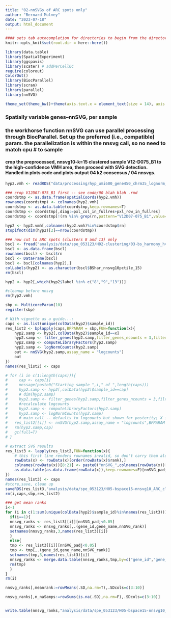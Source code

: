 ```yaml
---
title: "02-nnSVGs of ARC spots only"
author: "Bernard Mulvey"
date: "2023-07-18"
output: html_document
---
```


```r
#### sets tab autocompletion for directories to begin from the directory containing the .Rproj session, instead of the script's directory if different
knitr::opts_knit$set(root.dir = here::here())

library(data.table)
library(SpatialExperiment)
library(ggspavis)
library(scater) # addPerCellQC
require(colorout)
ColorOut()
library(BiocParallel)
library(scran)
library(parallel)
library(nnSVG)

theme_set(theme_bw()+theme(axis.text.x = element_text(size = 14), axis.title.x = element_text(size = 16), axis.text.y = element_text(size = 14), axis.title.y = element_text(size =16), plot.title = element_text(size = 20,hjust=0.5), strip.text = element_text(size=18), legend.text = element_text(size=10), legend.title = element_text(size=11,hjust=0.5)))
```

### Spatially variable genes--nnSVG, per sample
### the workhorse function nnSVG can use parallel processing through BiocParallel. Set up the preferred (i.e., compatible) param. the parallelization is within the nnsvg call, so no need to match cpu # to sample 

#### crop the preprocessed, nnsvg10-k=15 clustered sample V12-D075_B1 to the high-confidence VMH area, then proceed with SVG detection. Handled in plots code and plots output 04 k2 consensus / 04 nnsvgs.

```r
hyp2.vmh <- readRDS("data/processing/hyp_umi600_gene450_chrm35_lognorm_061323_HarmonyBSpc-q2VMH_rowname-key.RDS")

### crop V12D07-075_B1 first -- see code/00 blah blah .rmd
coordstmp <- as.data.frame(spatialCoords(hyp2.vmh))
rownames(coordstmp) <- colnames(hyp2.vmh)
coordstmp <- as.data.table(coordstmp,keep.rownames=T)
coordstmp <- coordstmp[,diag:=pxl_col_in_fullres+pxl_row_in_fullres]
coordstmp <- coordstmp[!(rn %in% grep(rn,pattern="V12D07-075_B1",value=T)&diag>30000)]

hyp2 <- hyp2.vmh[,colnames(hyp2.vmh)%in%coordstmp$rn]
stopifnot(dim(hyp2)[2]==nrow(coordstmp))

### now cut to ARC spots (clusters 8 and 13) only
bscl <- fread("analysis/data/spe_053123/H02-clustering/03-bs_harmony_hvg1020_nnsvg1020_9-15-20-31_out/BSpace_Harmony_nnsvg10pctile_15.txt")
bscl <- as.data.frame(bscl)
rownames(bscl) <- bscl$rn
bscl <- DataFrame(bscl)
bscl <- bscl[colnames(hyp2),]
colLabels(hyp2) <- as.character(bscl$BShar_nnsvg10pctile_15)
rm(bscl)

hyp2 <- hyp2[,which(hyp2$label %in% c("8","9","13"))]

#cleanup before nnsvg
rm(hyp2.vmh)

sbp <- MulticoreParam(10)
register(sbp)
```

```r
# With vignette as a guide...:
caps <- as.list(unique(colData(hyp2)$sample_id))
res_list2 <- bplapply(caps,BPPARAM = sbp,FUN=function(x){
    hyp2.samp <- hyp2[,colData(hyp2)$sample_id==x]
    hyp2.samp <- filter_genes(hyp2.samp,filter_genes_ncounts = 3,filter_genes_pcspots = 1.5,filter_mito = F)
    hyp2.samp <- computeLibraryFactors(hyp2.samp)
    hyp2.samp <- logNormCounts(hyp2.samp)
    out <- nnSVG(hyp2.samp,assay_name = "logcounts")
    out
})
names(res_list2) <- caps

# for (i in c(1:length(caps))){
#     cap <- caps[i]
#     message(paste0("Starting sample ",i," of ",length(caps)))
#     hyp2.samp <- hyp2[,colData(hyp2)$sample_id==cap]
#     # dim(hyp2.samp)
#     hyp2.samp <- filter_genes(hyp2.samp,filter_genes_ncounts = 3,filter_genes_pcspots = 1.5,filter_mito = F)
#     #recalculate logcounts
#     hyp2.samp <- computeLibraryFactors(hyp2.samp)
#     hyp2.samp <- logNormCounts(hyp2.samp)
#     # main call -- defaults to logcounts but shown for posterity; X if using covariates; n_neighbors defaults to 10, slower but potentially more granular with higher values eg 15, order = don't touch unless you have < 70 spots total; n_threads or BPPARAM for parallelization
#   res_list2[[i]] <- nnSVG(hyp2.samp,assay_name = "logcounts",BPPARAM = sbp)
#   rm(hyp2.samp,cap)
#   gc(full=T)
# }

# extract SVG results
res_list3 <- lapply(res_list2,FUN=function(x){
    # this first line renders rownames invalid, so don't carry them along
    rowData(x) <- rowData(x)[order(rowData(x)$rank),]
    colnames(rowData(x))[8:21] <- paste0("nnSVG_",colnames(rowData(x))[8:21])
    as.data.table(as.data.frame(rowData(x)),keep.rownames=F)[nnSVG_padj<0.2]
})
names(res_list3) <- caps
#store,save, clean up
saveRDS(res_list3,"analysis/data/spe_053123/H05-bspace15-nnsvg10_ARC_clusters/06-nnSVG-3-1pt5_ARC8-9-13-spots-only_FDRpt2-per-samp_postcropD07075B1.RDS")
rm(i,caps,sbp,res_list2)

### get mean ranks
i<-1
for (i in c(1:sum(unique(colData(hyp2)$sample_id)%in%names(res_list3)))){
  if(i==1){
  nnsvg_ranks <- res_list3[[i]][nnSVG_padj<0.05]
  nnsvg_ranks <- nnsvg_ranks[,.(gene_id,gene_name,nnSVG_rank)]
  setnames(nnsvg_ranks,3,names(res_list3)[i])
  }
  else{
  tmp <- res_list3[[i]][nnSVG_padj<0.05]
  tmp <- tmp[,.(gene_id,gene_name,nnSVG_rank)]
  setnames(tmp,3,names(res_list3)[i])
  nnsvg_ranks <- merge.data.table(nnsvg_ranks,tmp,by=c("gene_id","gene_name"),all.x=T,all.y=T,incomparables = NA)
  rm(tmp)
  }
}
rm(i)

nnsvg_ranks[,meanrank:=rowMeans(.SD,na.rm=T),.SDcols=c(3:10)]

nnsvg_ranks[,n_naSamps:=rowSums(is.na(.SD),na.rm=F),.SDcols=c(3:10)]


write.table(nnsvg_ranks,"analysis/data/spe_053123/H05-bspace15-nnsvg10_ARC_clusters/06-meangeneranks_nnSVG_samplewise_n3s1.5_ARC8-9-13-spotsonly_postcropD07075B1.txt",sep='\t',quote=F,row.names=F,col.names=T)





```
